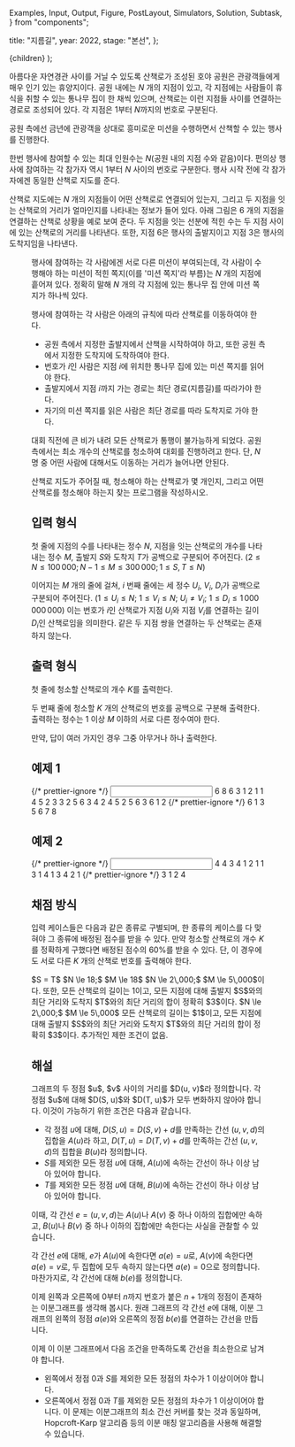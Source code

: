  Examples,
  Input,
  Output,
  Figure,
  PostLayout,
  Simulators,
  Solution,
  Subtask,
} from "components";

  title: "지름길",
  year: 2022,
  stage: "본선",
};

  <PostLayout meta={meta}>{children}</PostLayout>
);

아름다운 자연경관 사이를 거닐 수 있도록 산책로가 조성된 호야 공원은
관광객들에게 매우 인기 있는 휴양지이다.
공원 내에는 $N$ 개의 지점이 있고, 각 지점에는 사람들이 휴식을 취할 수 있는
통나무 집이 한 채씩 있으며, 산책로는 이런 지점들 사이를 연결하는 경로로 조성되어 있다.
각 지점은 $1$부터 $N$까지의 번호로 구분된다.

공원 측에선 금년에 관광객을 상대로 흥미로운 미션을 수행하면서 산책할 수 있는 행사를 
진행한다. 

한번 행사에 참여할 수 있는 최대 인원수는 $N$(공원 내의 지점 수와 같음)이다.
편의상 행사에 참여하는 각 참가자 역시 $1$부터 $N$ 사이의 번호로 구분한다.
행사 시작 전에 각 참가자에겐 동일한 산책로 지도를 준다.

산책로 지도에는 $N$ 개의 지점들이 어떤
산책로로 연결되어 있는지, 그리고 두 지점을 잇는 산책로의 거리가 얼마인지를
나타내는 정보가 들어 있다.
아래 그림은 $6$ 개의 지점을 연결하는 산책로 상황을 예로 보여 준다.
두 지점을 잇는 선분에 적힌 수는 두 지점 사이에 있는 산책로의 거리를 나타낸다.
또한, 지점 6은 행사의 출발지이고 지점 3은 행사의 도착지임을 나타낸다.

<Figure
  src="/2022/path1-c5eea82c748b.png"
  width={400}
/>

행사에 참여하는 각 사람에겐 서로 다른 미션이 부여되는데, 각 사람이 수행해야 하는
미션이 적힌 쪽지(이를 '미션 쪽지'라 부름)는 $N$ 개의 지점에 흩어져 있다. 정확히 말해
$N$ 개의 각 지점에 있는 통나무 집 안에 미션 쪽지가 하나씩 있다.

행사에 참여하는 각 사람은 아래의 규칙에 따라 산책로를 이동하여야 한다.

- 공원 측에서 지정한 출발지에서 산책을 시작하여야 하고, 또한 공원 측에서 지정한 도착지에 도착하여야 한다.
- 번호가 $i$인 사람은 지점 $i$에 위치한 통나무 집에 있는 미션 쪽지를 읽어야 한다.
- 출발지에서 지점 $i$까지 가는 경로는 최단 경로(지름길)를 따라가야 한다.
- 자기의 미션 쪽지를 읽은 사람은 최단 경로를 따라 도착지로 가야 한다.

대회 직전에 큰 비가 내려 모든 산책로가 통행이 불가능하게 되었다.
공원 측에서는 최소 개수의 산책로를 청소하여 대회를 진행하려고 한다.
단, $N$ 명 중 어떤 사람에 대해서도 이동하는 거리가 늘어나면 안된다.

산책로 지도가 주어질 때, 청소해야 하는 산책로가 몇 개인지,
그리고 어떤 산책로를 청소해야 하는지 찾는 프로그램을 작성하시오.

## 입력 형식

첫 줄에 지점의 수를 나타내는 정수 $N$, 지점을 잇는 산책로의 개수를 나타내는
정수 $M$, 출발지 $S$와 도착지 $T$가 공백으로 구분되어 주어진다. ($2 \le N \le 100\,000; N - 1 \le M \le 300\,000; 1 \le S, T \le N$)

이어지는 $M$ 개의 줄에 걸쳐, $i$ 번째 줄에는 세 정수 $U_i$, $V_i$, $D_i$가 공백으로 구분되어 주어진다. 
($1 \le U_i \le N;$ $1 \le V_i \le N;$
$U_i \ne V_i;$ $1 \le D_{i} \le 1\,000\,000\,000$)
이는 번호가 $i$인 산책로가 지점 $U_i$와 지점 $V_i$를 연결하는 길이 $D_i$인
산책로임을 의미한다.
같은 두 지점 쌍을 연결하는 두 산책로는 존재하지 않는다.


## 출력 형식

첫 줄에 청소할 산책로의 개수 $K$를 출력한다.

두 번째 줄에 청소할 $K$ 개의 산책로의 번호를 공백으로 구분해 출력한다.
출력하는 정수는 $1$ 이상 $M$ 이하의 서로 다른 정수여야 한다.

만약, 답이 여러 가지인 경우 그중 아무거나 하나 출력한다.

## 예제 1

<Examples>
  {/* prettier-ignore */}
  <Input>
6 8 6 3
1 2 1
1 4 5
2 3 3
2 5 6
3 4 2
4 5 2
5 6 3
6 1 2
  </Input>
  {/* prettier-ignore */}
  <Output>
6
1 3 5 6 7 8
  </Output>
</Examples>

## 예제 2

<Examples>
  {/* prettier-ignore */}
  <Input>
4 4 3 4
1 2 1
1 3 1
4 1 3
4 2 1
  </Input>
  {/* prettier-ignore */}
  <Output>
3
1 2 4
  </Output>
</Examples>

## 채점 방식

입력 케이스들은 다음과 같은 종류로 구별되며, 한 종류의 케이스를 다 맞혀야 
그 종류에 배정된 점수를 받을 수 있다.
만약 청소할 산책로의 개수 $K$를 정확하게 구했다면 배정된 점수의 60%를 받을 수 있다.
단, 이 경우에도 서로 다른 $K$ 개의 산책로 번호를 출력해야 한다.

<Subtask index={1} score={5}>
  $S = T$
</Subtask>
<Subtask index={2} score={12}>
  $N \le 18;$ $M \le 18$
</Subtask>
<Subtask index={3} score={26}>
  $N \le 2\,000;$ $M \le 5\,000$이다. 또한, 모든 산책로의 길이는 1이고, 모든 지점에 대해 출발지 $S$와의 최단 거리와 도착지 $T$와의 최단 거리의 합이 정확히 $3$이다.
</Subtask>
<Subtask index={4} score={33}>
  $N \le 2\,000;$ $M \le 5\,000$
</Subtask>
<Subtask index={5} score={13}>
  모든 산책로의 길이는 $1$이고, 모든 지점에 대해 출발지 $S$와의 최단 거리와 도착지 $T$와의 최단 거리의 합이 정확히 $3$이다.
</Subtask>
<Subtask index={6} score={11}>
  추가적인 제한 조건이 없음.
</Subtask>

## 해설

<Solution>
그래프의 두 정점 $u$, $v$ 사이의 거리를 $D(u, v)$라 정의합니다. 각 정점 $u$에 대해 $D(S, u)$와 $D(T, u)$가 모두 변화하지 
않아야 합니다. 이것이 가능하기 위한 조건은 다음과 같습니다.

* 각 정점 $u$에 대해, $D(S, u) = D(S, v) + d$를 만족하는 간선 $(u, v, d)$의 집합을 $A(u)$라 하고, $D(T, u) = D(T, v) + d$를 만족하는 간선 $(u, v, d)$의 집합을 $B(u)$라 정의합니다.
* $S$를 제외한 모든 정점 $u$에 대해, $A(u)$에 속하는 간선이 하나 이상 남아 있어야 합니다.
* $T$를 제외한 모든 정점 $u$에 대해, $B(u)$에 속하는 간선이 하나 이상 남아 있어야 합니다.

이때, 각 간선 $e = (u, v, d)$는 $A(u)$나 $A(v)$ 중 하나 이하의 집합에만 속하고, $B(u)$나 $B(v)$ 중 하나 이하의 집합에만 속한다는 사실을 관찰할 수 있습니다.

각 간선 $e$에 대해, $e$가 $A(u)$에 속한다면 $a(e) = u$로, $A(v)$에 속한다면 $a(e) = v$로, 두 집합에 모두 속하지 않는다면 $a(e) = 0$으로 정의합니다. 마찬가지로, 각 간선에 대해 $b(e)$를 정의합니다.

이제 왼쪽과 오른쪽에 $0$부터 $n$까지 번호가 붙은 $n+1$개의 정점이 존재하는 이분그래프를 생각해 봅시다. 원래 그래프의 각 간선 $e$에 대해, 이분 그래프의 왼쪽의 정점 $a(e)$와 오른쪽의 정점 $b(e)$를 연결하는 간선을 만듭니다.

이제 이 이분 그래프에서 다음 조건을 만족하도록 간선을 최소한으로 남겨야 합니다.
* 왼쪽에서 정점 $0$과 $S$를 제외한 모든 정점의 차수가 $1$ 이상이어야 합니다.
* 오른쪽에서 정점 $0$과 $T$를 제외한 모든 정점의 차수가 $1$ 이상이어야 합니다.
이 문제는 이분그래프의 최소 간선 커버를 찾는 것과 동일하며, Hopcroft-Karp 알고리즘 등의 이분 매칭 알고리즘을 사용해 해결할 수 있습니다.
</Solution>